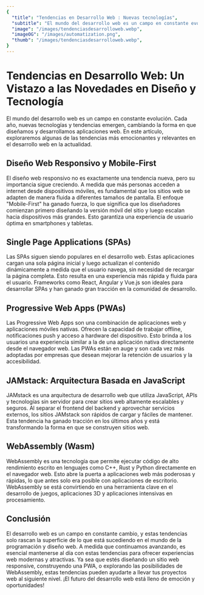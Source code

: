 ```yaml
---
{
  "title": "Tendencias en Desarrollo Web : Nuevas tecnologías",
  "subtitle": "El mundo del desarrollo web es un campo en constante evolución. Cada año, nuevas tecnologías y tendencias emergen",
  "image": "/images/tendenciasdesarrolloweb.webp",
  "imageOG": "/images/automatization.png",
  "thumb": "/images/tendenciasdesarrolloweb.webp",
}
---
```


# Tendencias en Desarrollo Web: Un Vistazo a las Novedades en Diseño y Tecnología

El mundo del desarrollo web es un campo en constante evolución. Cada año, nuevas tecnologías y tendencias emergen, cambiando la forma en que diseñamos y desarrollamos aplicaciones web. En este artículo, exploraremos algunas de las tendencias más emocionantes y relevantes en el desarrollo web en la actualidad.

## Diseño Web Responsivo y Mobile-First

El diseño web responsivo no es exactamente una tendencia nueva, pero su importancia sigue creciendo. A medida que más personas acceden a internet desde dispositivos móviles, es fundamental que los sitios web se adapten de manera fluida a diferentes tamaños de pantalla. El enfoque "Mobile-First" ha ganado fuerza, lo que significa que los diseñadores comienzan primero diseñando la versión móvil del sitio y luego escalan hacia dispositivos más grandes. Esto garantiza una experiencia de usuario óptima en smartphones y tabletas.

## Single Page Applications (SPAs)

Las SPAs siguen siendo populares en el desarrollo web. Estas aplicaciones cargan una sola página inicial y luego actualizan el contenido dinámicamente a medida que el usuario navega, sin necesidad de recargar la página completa. Esto resulta en una experiencia más rápida y fluida para el usuario. Frameworks como React, Angular y Vue.js son ideales para desarrollar SPAs y han ganado gran tracción en la comunidad de desarrollo.

## Progressive Web Apps (PWAs)

Las Progressive Web Apps son una combinación de aplicaciones web y aplicaciones móviles nativas. Ofrecen la capacidad de trabajar offline, notificaciones push y acceso a hardware del dispositivo. Esto brinda a los usuarios una experiencia similar a la de una aplicación nativa directamente desde el navegador web. Las PWAs están en auge y son cada vez más adoptadas por empresas que desean mejorar la retención de usuarios y la accesibilidad.

## JAMstack: Arquitectura Basada en JavaScript

JAMstack es una arquitectura de desarrollo web que utiliza JavaScript, APIs y tecnologías sin servidor para crear sitios web altamente escalables y seguros. Al separar el frontend del backend y aprovechar servicios externos, los sitios JAMstack son rápidos de cargar y fáciles de mantener. Esta tendencia ha ganado tracción en los últimos años y está transformando la forma en que se construyen sitios web.

## WebAssembly (Wasm)

WebAssembly es una tecnología que permite ejecutar código de alto rendimiento escrito en lenguajes como C++, Rust y Python directamente en el navegador web. Esto abre la puerta a aplicaciones web más poderosas y rápidas, lo que antes solo era posible con aplicaciones de escritorio. WebAssembly se está convirtiendo en una herramienta clave en el desarrollo de juegos, aplicaciones 3D y aplicaciones intensivas en procesamiento.

## Conclusión

El desarrollo web es un campo en constante cambio, y estas tendencias solo rascan la superficie de lo que está sucediendo en el mundo de la programación y diseño web. A medida que continuamos avanzando, es esencial mantenerse al día con estas tendencias para ofrecer experiencias web modernas y atractivas. Ya sea que estés diseñando un sitio web responsive, construyendo una PWA, o explorando las posibilidades de WebAssembly, estas tendencias pueden ayudarte a llevar tus proyectos web al siguiente nivel. ¡El futuro del desarrollo web está lleno de emoción y oportunidades!
